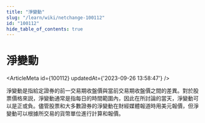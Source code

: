 ```yaml
---
title: "淨變動"
slug: "/learn/wiki/netchange-100112"
id: "100112"
hide_table_of_contents: true
---
```



# 淨變動

<ArticleMeta id={100112} updatedAt={'2023-09-26 13:58:47'} />
<div className='border-solid border-b border-t-0 my-4 border-[var(--ifm-color-gray-300)]' />

淨變動是指給定證券的前一交易期收盤價與當前交易期收盤價之間的差異。對於股票價格來説，淨變動通常是指每日的時間範圍內，因此在所討論的當天，淨變動可以是正或負。儘管股票和大多數證券的淨變動在財經媒體報道時用美元報價，但淨變動可以根據所交易的貨幣單位進行計算和報價。
